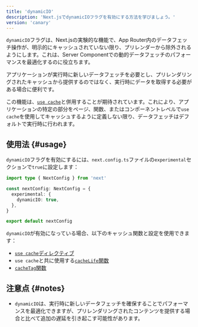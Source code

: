 ```yaml
---
title: 'dynamicIO'
description: 'Next.jsでdynamicIOフラグを有効にする方法を学びましょう。'
version: 'canary'
---
```


`dynamicIO`フラグは、Next.jsの実験的な機能で、App Router内のデータフェッチ操作が、明示的にキャッシュされていない限り、プリレンダーから除外されるようにします。これは、Server Componentでの動的データフェッチのパフォーマンスを最適化するのに役立ちます。

アプリケーションが実行時に新しいデータフェッチを必要とし、プリレンダリングされたキャッシュから提供するのではなく、実行時にデータを取得する必要がある場合に便利です。

この機能は、[`use cache`](/docs/app/api-reference/directives/use-cache)と併用することが期待されています。これにより、アプリケーションの特定の部分をページ、関数、またはコンポーネントレベルで`use cache`を使用してキャッシュするように定義しない限り、データフェッチはデフォルトで実行時に行われます。

## 使用法 {#usage}

`dynamicIO`フラグを有効にするには、`next.config.ts`ファイルの`experimental`セクションで`true`に設定します：

```ts title="next.config.ts"
import type { NextConfig } from 'next'

const nextConfig: NextConfig = {
  experimental: {
    dynamicIO: true,
  },
}

export default nextConfig
```

`dynamicIO`が有効になっている場合、以下のキャッシュ関数と設定を使用できます：

- [`use cache`ディレクティブ](/docs/app/api-reference/directives/use-cache)
- `use cache`と共に使用する[`cacheLife`関数](/docs/app/api-reference/config/next-config-js/cacheLife)
- [`cacheTag`関数](/docs/app/api-reference/functions/cacheTag)

## 注意点 {#notes}

- `dynamicIO`は、実行時に新しいデータフェッチを確保することでパフォーマンスを最適化できますが、プリレンダリングされたコンテンツを提供する場合と比べて追加の遅延を引き起こす可能性があります。
